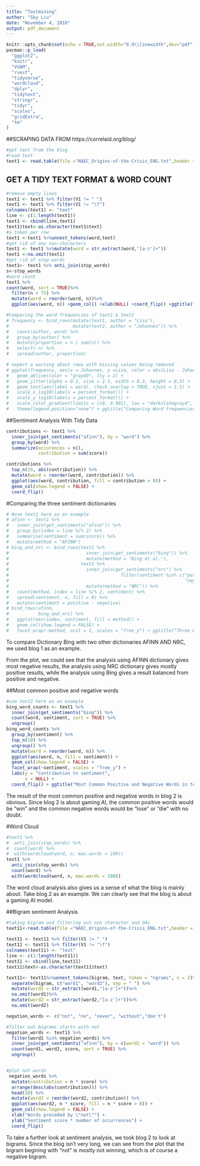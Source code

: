 ```yaml
---
title: "Textmining"
author: "Sky Liu"
date: "November 4, 2018"
output: pdf_document
---
```

```r
knitr::opts_chunk$set(echo = TRUE,out.width="0.9\\linewidth",dev="pdf",fig.align  = 'center')
pacman::p_load(
  "ggplot2",
  "knitr",
  "VGAM",
  "rvest",
  "tidyverse",
  "wordcloud",
  "dplyr",
  "tidytext",
  "stringr",
  "tidyr",
  "scales",
  "gridExtra",
  "tm"
)
```
##SCRAPING DATA FROM https://correlaid.org/blog/


```r
#get text from the blog
#read text
text1 <- read.table(file ="NAEC_Origins-of-the-Crisis_ENG.txt",header = FALSE,sep="\n")

```

## GET A TIDY TEXT FORMAT & WORD COUNT
```r

#remove empty lines
text1 <- text1 %>% filter(V1 != " ")
text1 <- text1 %>% filter(V1 != "\f")
colnames(text1) <- "text"
line <- c(1:length(text1))
text1 <- cbind(line,text1)
text1$text<-as.character(text1$text)
#a token per row
text1 <-text1 %>%unnest_tokens(word,text)
#get rid of any non-characters
text1 <- text1 %>%mutate(word = str_extract(word,"[a-z']+"))
text1 <-na.omit(text1)
#get rid of stop-words
text1<- text1 %>% anti_join(stop_words)
s<-stop_words
#word count
text1 %>%
count(word, sort = TRUE)%>%
  filter(n > 75) %>%
  mutate(word = reorder(word, n))%>%
  ggplot(aes(word, n)) +geom_col() +xlab(NULL) +coord_flip() +ggtitle("Word Count for text 1")

```




```r
#Comparing the word frequencies of text1 & text2
# frequency <- bind_rows(mutate(text1, author = "Lisa"),
#                        mutate(text2, author = "Johannes")) %>%
#   count(author, word) %>%
#   group_by(author) %>%
#   mutate(proportion = n / sum(n)) %>% 
#   select(-n) %>% 
#   spread(author, proportion)

# expect a warning about rows with missing values being removed
# ggplot(frequency, aes(x = Johannes, y =Lisa, color = abs(Lisa - Johannes))) +
#   geom_abline(color = "gray40", lty = 2) +
#   geom_jitter(alpha = 0.1, size = 2.5, width = 0.3, height = 0.3) +
#   geom_text(aes(label = word), check_overlap = TRUE, vjust = 1.5) +
#   scale_x_log10(labels = percent_format()) +
#   scale_y_log10(labels = percent_format()) +
#   scale_color_gradient(limits = c(0, 0.001), low = "darkslategray4", high = "gray75") +
#   theme(legend.position="none") + ggtitle("Comparing Word frequencies")
```



##Sentiment Analysis With Tidy Data

```r

contributions <- text1 %>%
  inner_join(get_sentiments("afinn"), by = "word") %>%
  group_by(word) %>%
  summarize(occurences = n(),
            contribution = sum(score))

contributions %>%
  top_n(15, abs(contribution)) %>%
  mutate(word = reorder(word, contribution)) %>%
  ggplot(aes(word, contribution, fill = contribution > 0)) +
  geom_col(show.legend = FALSE) +
  coord_flip()
```





#Comparing the three sentiment dictionaries

```r
# #use text1 here as an example
# afinn <- text1 %>% 
#   inner_join(get_sentiments("afinn")) %>% 
#   group_by(index = line %/% 2) %>% 
#   summarise(sentiment = sum(score)) %>% 
#   mutate(method = "AFINN")
# bing_and_nrc <- bind_rows(text1 %>% 
#                             inner_join(get_sentiments("bing")) %>%
#                             mutate(method = "Bing et al."),
#                           text1 %>% 
#                             inner_join(get_sentiments("nrc") %>% 
#                                          filter(sentiment %in% c("positive", 
#                                                                  "negative"))) %>%
#                             mutate(method = "NRC")) %>%
#   count(method, index = line %/% 2, sentiment) %>%
#   spread(sentiment, n, fill = 0) %>%
#   mutate(sentiment = positive - negative)
# bind_rows(afinn, 
#           bing_and_nrc) %>%
#   ggplot(aes(index, sentiment, fill = method)) +
#   geom_col(show.legend = FALSE) +
#   facet_wrap(~method, ncol = 1, scales = "free_y") + ggtitle("Three Dictionaries Sentiment Analysis on Blog 1")
```

To compare Dictionary Bing with two other dictionaries AFINN AND NRC, we used blog 1 as an example. 

From the plot, we could see that the analysis using AFINN dictionary gives most negative results, the analysis using NRC dictionary gives mostly positive results, while the analysis using Bing gives a result balanced from positive and negative. 

##Most common positive and negative words
```r
#use text2 here as an example
bing_word_counts <- text1 %>%
  inner_join(get_sentiments("bing")) %>%
  count(word, sentiment, sort = TRUE) %>%
  ungroup()
bing_word_counts %>%
  group_by(sentiment) %>%
  top_n(10) %>%
  ungroup() %>%
  mutate(word = reorder(word, n)) %>%
  ggplot(aes(word, n, fill = sentiment)) +
  geom_col(show.legend = FALSE) +
  facet_wrap(~sentiment, scales = "free_y") +
  labs(y = "Contribution to sentiment",
       x = NULL) +
  coord_flip() + ggtitle("Most Common Positive and Negative Words in text1")
```

The result of the most common positive and negative words in blog 2 is obvious. Since blog 2 is about gaming AI, the common positive words would be "win" and the common negative words would be "lose" or "die" with no doubt.


#Word Cloud
```r
#text1 %>%
#  anti_join(stop_words) %>%
#  count(word) %>%
#  with(wordcloud(word, n, max.words = 100)) 
text1 %>%
  anti_join(stop_words) %>%
  count(word) %>%
  with(wordcloud(word, n, max.words = 100))

```


The word cloud analysis also gives us a sense of what the blog is mainly about. Take blog 2 as an example. We can clearly see that the blog is about a gaming AI model. 

##Bigram sentiment Analysis

```r
#taking bigram and filtering out non character and OAs
text11<-read.table(file ="NAEC_Origins-of-the-Crisis_ENG.txt",header = FALSE,sep="\n")
  
text11 <- text11 %>% filter(V1 != " ")
text11 <- text11 %>% filter(V1 != "\f")
colnames(text11) <- "text"
line <- c(1:length(text11))
text11 <- cbind(line,text11)
text11$text<-as.character(text11$text)

text11<- text11%>%unnest_tokens(bigram, text, token = "ngrams", n = 2)%>%
  separate(bigram, c("word1", "word2"), sep = " ") %>%
  mutate(word1 = str_extract(word1,"[a-z']+"))%>%
  na.omit(word1)%>%
  mutate(word2 = str_extract(word2,"[a-z']+"))%>%
  na.omit(word2)

negation_words <- c("not", "no", "never", "without","don't")

#filter out bigrams starts with not
negation_words <- text11 %>%
  filter(word1 %in% negation_words) %>%
  inner_join(get_sentiments("afinn"), by = c(word2 = "word")) %>%
  count(word1, word2, score, sort = TRUE) %>%
  ungroup()


#plot not words
 negation_words %>%
  mutate(contribution = n * score) %>%
  arrange(desc(abs(contribution))) %>%
  head(20) %>%
  mutate(word2 = reorder(word2, contribution)) %>%
  ggplot(aes(word2, n * score, fill = n * score > 0)) +
  geom_col(show.legend = FALSE) +
  xlab("Words preceded by \"not\"") +
  ylab("Sentiment score * number of occurrences") +
  coord_flip()

```

To take a further look at sentiment analysis, we took blog 2 to look at bigrams. Since the blog isn't very long, we can see from the plot that the bigram begining with "not" is mostly not winning, which is of course a negative bigram.